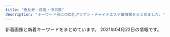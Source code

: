 ```yaml
---
title: "恵比寿・目黒・中目黒"
description: "キーワード別にの巨乳アジアン・チャイナエステ嬢情報をまとめました。"
---
```


新着画像と新着キーワードをまとめています。
2021年04月22日の情報です。

<DmmAffiliateIns />
<KeywordTable
  shops={
    [
    {
        "keywords": {
            "C": 7,
            "86": 17,
            "85": 7,
            "83": 7,
            "E": 5,
            "D": 19
        },
        "url": "http://hi-msg.com/tonton/",
        "img_links": [
            "http://hi-msg.com/tonton/images/an_2_02.jpg",
            "http://hi-msg.com/tonton/images/r2.jpg",
            "http://hi-msg.com/tonton/images/slider/slide3.png",
            "http://hi-msg.com/tonton/images/an_1_01.jpg",
            "http://hi-msg.com/tonton/images/an_5_01.jpg",
            "http://hi-msg.com/tonton/images/r3.jpg",
            "http://hi-msg.com/tonton/images/an_3_01.jpg",
            "http://hi-msg.com/tonton/images/slider/slide1s.png",
            "http://hi-msg.com/tonton/images/staff_images/st5.jpg",
            "http://hi-msg.com/tonton/images/r4.jpg",
            "http://hi-msg.com/tonton/images/staff_images/sl.png",
            "http://hi-msg.com/tonton/images/slider/slide2.png",
            "http://hi-msg.com/tonton/images/slider/slide1.png",
            "http://hi-msg.com/tonton/images/an_6_01.jpg",
            "http://hi-msg.com/tonton/images/staff_images/st4.jpg",
            "http://hi-msg.com/tonton/images/staff_images/st3.jpg",
            "http://hi-msg.com/tonton/images/sys1.jpg",
            "http://hi-msg.com/tonton/images/an_4_02.jpg",
            "http://hi-msg.com/tonton/images/index-2.jpg",
            "http://hi-msg.com/tonton/images/index-1.jpg",
            "http://hi-msg.com/tonton/images/slider/slide2s.png",
            "http://hi-msg.com/tonton/images/qr.jpg",
            "http://hi-msg.com/tonton/images/an_5_02.jpg",
            "http://hi-msg.com/tonton/images/staff_images/st2.jpg",
            "http://hi-msg.com/tonton/images/index_01.jpg",
            "http://hi-msg.com/tonton/images/staff_images/st1.jpg",
            "http://hi-msg.com/tonton/images/slider/slide3s.png",
            "http://hi-msg.com/tonton/images/fbb.jpg",
            "http://hi-msg.com/tonton/images/an_4_01.jpg",
            "http://hi-msg.com/tonton/images/an_3_02.jpg",
            "http://hi-msg.com/tonton/images/eve1.png",
            "http://hi-msg.com/tonton/images/an_1_02.jpg",
            "http://hi-msg.com/tonton/images/an_2_01.jpg",
            "http://hi-msg.com/tonton/images/an_6_02.jpg",
            "http://hi-msg.com/tonton/images/r1.jpg"
        ],
        "station": "JR\u6075\u6bd4\u5bff\u99c5\u897f\u53e3",
        "name": "\u30c8\u30f3\u30c8\u30f3"
    },
    {
        "img_links": [
            "http://onlyone.tyo.cm/photos/sites/5/2019/05/2019050915292562.jpg",
            "http://onlyone.tyo.cm/photos/sites/5/2020/02/2020022610121615.jpg",
            "http://onlyone.tyo.cm/photos/sites/5/2018/10/201810181432433.jpg",
            "http://onlyone.tyo.cm/photos/sites/5/2019/11/2019112117013754.jpg",
            "http://onlyone.tyo.cm/photos/sites/5/2018/08/2018082407542866.jpg",
            "http://onlyone.tyo.cm/photos/sites/5/2020/01/2020011413500417.jpg",
            "http://onlyone.tyo.cm/photos/sites/5/2019/08/2019080815010066.jpg",
            "http://onlyone.tyo.cm/photos/sites/5/2019/11/2019110105153240.jpg",
            "http://onlyone.tyo.cm/photos/sites/5/2019/07/2019071716092046.jpg",
            "http://onlyone.tyo.cm/images/s_link.png",
            "http://onlyone.tyo.cm/images/room2.jpg",
            "http://onlyone.tyo.cm/photos/sites/5/2019/03/2019030418403098.jpg",
            "http://onlyone.tyo.cm/photos/sites/5/2019/08/2019082610481667.jpg",
            "http://onlyone.tyo.cm/photos/sites/5/2019/06/2019060510384975.jpg",
            "http://onlyone.tyo.cm/photos/sites/5/2019/07/201907171609201.jpg",
            "http://onlyone.tyo.cm/photos/sites/5/2020/09/2020092218541894.jpg",
            "http://onlyone.tyo.cm/photos/sites/5/2019/01/2019013017371133.jpg",
            "http://onlyone.tyo.cm/images/room3.jpg",
            "http://onlyone.tyo.cm/images/acc2.jpg",
            "http://onlyone.tyo.cm/images/acc1.jpg",
            "http://onlyone.tyo.cm/photos/sites/5/2020/09/2020092510524025.jpg",
            "http://onlyone.tyo.cm/images/acc4.jpg",
            "http://onlyone.tyo.cm/photos/sites/5/2020/01/2020011412572423.jpg",
            "http://onlyone.tyo.cm/photos/sites/5/2019/12/2019121715483135.jpg",
            "http://onlyone.tyo.cm/images/room1.jpg",
            "http://onlyone.tyo.cm/photos/sites/5/2018/09/2018092710191274.jpg",
            "http://onlyone.tyo.cm/photos/sites/5/2019/07/2019070711031982.jpg",
            "http://onlyone.tyo.cm/photos/sites/5/2019/11/2019110105152849.jpg",
            "http://onlyone.tyo.cm/images/acc3.jpg",
            "http://onlyone.tyo.cm/photos/sites/5/2020/09/2020092617301564.jpg",
            "http://onlyone.tyo.cm/photos/sites/5/2020/01/2020011413501066.jpg",
            "http://onlyone.tyo.cm/photos/sites/5/2021/02/2021021810240848.jpg",
            "http://onlyone.tyo.cm/images/top.png",
            "http://onlyone.tyo.cm/photos/sites/5/2018/07/2018071709241386.jpg",
            "http://onlyone.tyo.cm/photos/sites/5/2020/09/2020092510523998.jpg",
            "http://onlyone.tyo.cm/photos/sites/5/2019/05/2019052911352557.jpg",
            "http://onlyone.tyo.cm/images/room4.jpg",
            "http://onlyone.tyo.cm/photos/sites/5/2021/02/2021022216501749.jpg",
            "http://onlyone.tyo.cm/photos/sites/5/2020/09/2020092510523723.jpg",
            "http://onlyone.tyo.cm/photos/sites/5/2019/02/2019022310345266.jpg",
            "http://onlyone.tyo.cm/photos/sites/5/2018/08/2018080308152252.jpg",
            "http://onlyone.tyo.cm/photos/sites/5/2020/09/2020090210405221.jpg",
            "http://onlyone.tyo.cm/photos/sites/5/2019/06/2019060510472559.jpg",
            "http://onlyone.tyo.cm/photos/sites/5/2019/02/2019022310334774.jpg",
            "http://onlyone.tyo.cm/photos/sites/5/2018/11/2018112110301745.jpg",
            "http://onlyone.tyo.cm/photos/sites/5/2021/03/2021030316101626.jpg",
            "http://onlyone.tyo.cm/photos/sites/5/2020/06/2020060815500896.jpg",
            "http://onlyone.tyo.cm/photos/sites/5/2020/07/2020070217061815.jpg",
            "http://onlyone.tyo.cm/photos/sites/5/2021/02/202102201049167.jpg",
            "http://onlyone.tyo.cm/photos/sites/5/2020/05/2020051419324761.jpg",
            "http://onlyone.tyo.cm/images/new.jpg",
            "http://onlyone.tyo.cm/photos/sites/5/2018/11/2018110713255310.jpg",
            "http://onlyone.tyo.cm/photos/sites/5/2018/06/2018062904050630.jpg",
            "http://onlyone.tyo.cm/images/line.jpg",
            "http://onlyone.tyo.cm/photos/sites/5/2020/07/2020070215334437.jpg",
            "http://onlyone.tyo.cm/photos/sites/5/2021/02/2021022515094363.jpg",
            "http://onlyone.tyo.cm/photos/sites/5/2021/02/202102181024101.jpg",
            "http://onlyone.tyo.cm/photos/sites/5/2021/03/2021030316101022.jpg",
            "http://onlyone.tyo.cm/photos/sites/5/2020/03/2020031716151746.jpg",
            "http://onlyone.tyo.cm/photos/sites/5/2019/12/2019120510353312.jpg",
            "http://onlyone.tyo.cm/photos/sites/5/2019/07/2019070616424775.jpg",
            "http://onlyone.tyo.cm/photos/sites/5/2019/01/2019013017372064.jpg",
            "http://onlyone.tyo.cm/images/s_staff.png",
            "http://onlyone.tyo.cm/photos/sites/5/2018/03/2018031607430562.jpg",
            "http://onlyone.tyo.cm/photos/sites/5/2019/01/2019011814353078.jpg",
            "http://onlyone.tyo.cm/photos/sites/5/2017/11/2017112708111797.jpg"
        ],
        "station": "JR\u76ee\u9ed2\u99c5\u897f\u53e3",
        "name": "OnlyOne",
        "keywords": {
            "C": 4,
            "88": 3,
            "85": 9,
            "86": 12,
            "E": 2,
            "D": 26,
            "83": 2,
            "F": 1,
            "84": 1,
            "87": 5
        },
        "url": "http://onlyone.tyo.cm/"
    },
    {
        "keywords": {},
        "name": "\u3072\u307e\u308f\u308a",
        "img_links": [
            "http://www.himawari-aroma.xyz/images/staff/3/mayu.png",
            "http://www.himawari-aroma.xyz/images/shop/1.png",
            "http://www.himawari-aroma.xyz/images/shop/4/2.jpg",
            "http://www.himawari-aroma.xyz/images/staff/3/ami.png",
            "http://www.himawari-aroma.xyz/images/psd/off.jpg",
            "http://www.himawari-aroma.xyz/images/13.png",
            "http://www.himawari-aroma.xyz/images/sys.jpg",
            "http://www.himawari-aroma.xyz/images/shop/4/1.jpg"
        ],
        "station": "JR\u6075\u6bd4\u5bff\u99c5\u897f\u53e3",
        "url": "http://www.himawari-aroma.xyz/"
    },
    {
        "img_links": [
            "http://bimajo-massage.work/img/sta7.jpg",
            "http://bimajo-massage.work/sp/img/cam.jpg",
            "http://bimajo-massage.work/sp/img/acc2.jpg",
            "http://bimajo-massage.work/sp/img/t-o.jpg",
            "http://bimajo-massage.work/sp/img/pc.jpg",
            "http://bimajo-massage.work/sp/img/t-t.jpg",
            "http://bimajo-massage.work/img/xmas.png",
            "http://bimajo-massage.work/img/st7.jpg",
            "http://bimajo-massage.work/sp/img/time.jpg",
            "http://bimajo-massage.work/sp/img/p-7.jpg",
            "http://bimajo-massage.work/sp/img/tit.jpg",
            "http://bimajo-massage.work/img/sta6.jpg",
            "http://bimajo-massage.work/sp/img/t-a.jpg",
            "http://bimajo-massage.work/img/acc1.jpg",
            "http://bimajo-massage.work/img/sta1.jpg",
            "http://bimajo-massage.work/img/acc2.jpg",
            "http://bimajo-massage.work/sp/img/sys.jpg",
            "http://bimajo-massage.work/sp/img/pic.jpg",
            "http://bimajo-massage.work/sp/img/st1.jpg",
            "http://bimajo-massage.work/img/st5.jpg",
            "http://bimajo-massage.work/sp/img/info.jpg",
            "http://bimajo-massage.work/sp/img/add.jpg",
            "http://bimajo-massage.work/sp/img/acc1.jpg",
            "http://bimajo-massage.work/img/mo.png",
            "http://bimajo-massage.work/img/st1.jpg",
            "http://bimajo-massage.work/sp/img/t-s.jpg",
            "http://bimajo-massage.work/sp/img/t-r.jpg",
            "http://bimajo-massage.work/img/sta5.jpg",
            "http://bimajo-massage.work/img/pic.png",
            "http://bimajo-massage.work/img/st6.jpg",
            "http://bimajo-massage.work/sp/img/st5.jpg",
            "http://bimajo-massage.work/sp/img/p-5.jpg",
            "http://bimajo-massage.work/img/bottom.png",
            "http://bimajo-massage.work/sp/img/st7.jpg",
            "http://bimajo-massage.work/img/body-.png",
            "http://bimajo-massage.work/sp/img/st6.jpg",
            "http://bimajo-massage.work/sp/img/tel.jpg",
            "http://bimajo-massage.work/sp/img/p-6.jpg",
            "http://bimajo-massage.work/sp/img/botton.jpg"
        ],
        "name": "\u7f8e\u9b54\u5973",
        "url": "http://bimajo-massage.work/",
        "keywords": {
            "86": 12,
            "D": 24,
            "87": 12,
            "88": 2,
            "E": 2,
            "C": 13,
            "85": 13
        },
        "station": "JR\u6075\u6bd4\u5bff\u99c5\u897f\u53e3"
    },
    {
        "station": "JR\u76ee\u9ed2\u99c5\u6771\u53e3",
        "img_links": [
            "http://victoria.tyo.cm/photos/sites/13/2020/02/2020020104570910.jpg",
            "http://victoria.tyo.cm/photos/sites/13/2019/04/2019040304024424.jpg",
            "http://victoria.tyo.cm/photos/sites/13/2019/10/2019100904083557.jpg",
            "http://victoria.tyo.cm/photos/sites/13/2018/12/2018122701570643.jpg",
            "http://victoria.tyo.cm/photos/sites/13/2020/01/2020011205500461.jpg",
            "http://victoria.tyo.cm/images/room2.jpg",
            "http://victoria.tyo.cm/photos/sites/13/2019/02/2019022703022355.jpg",
            "https://www.a-side.com/ad/koko/include/banner/koko_125x125.png",
            "http://victoria.tyo.cm/images/room3.jpg",
            "http://victoria.tyo.cm/photos/sites/13/2018/12/2018122904422525.jpg",
            "http://victoria.tyo.cm/photos/sites/13/2020/01/2020012005552181.jpg",
            "http://victoria.tyo.cm/photos/sites/13/2020/10/2020100803550565.jpg",
            "http://victoria.tyo.cm/photos/sites/13/2019/05/201905100639429.jpg",
            "http://victoria.tyo.cm/photos/sites/13/2019/12/2019120406433710.jpg",
            "http://victoria.tyo.cm/photos/sites/13/2020/02/2020021307433041.jpg",
            "http://victoria.tyo.cm/photos/sites/13/2019/12/2019120904521737.jpg",
            "http://victoria.tyo.cm/photos/sites/13/2019/08/2019080607062415.jpg",
            "http://victoria.tyo.cm/photos/sites/13/2019/01/2019011103510521.jpg",
            "http://victoria.tyo.cm/photos/sites/13/2019/10/2019100904082968.jpg",
            "http://victoria.tyo.cm/photos/sites/13/2019/04/2019041807165826.jpg",
            "http://victoria.tyo.cm/images/room4.jpg",
            "http://victoria.tyo.cm/images/top.jpg",
            "http://victoria.tyo.cm/images/mobile.jpg",
            "http://victoria.tyo.cm/photos/sites/13/2018/12/2018121502493814.jpg",
            "http://victoria.tyo.cm/photos/sites/13/2020/01/2020012005552622.jpg",
            "http://victoria.tyo.cm/photos/sites/13/2020/03/2020031904101259.jpg",
            "http://victoria.tyo.cm/photos/sites/13/2019/02/2019021407162693.jpg",
            "http://victoria.tyo.cm/photos/sites/13/2019/01/2019010506293526.jpg",
            "http://victoria.tyo.cm/photos/sites/13/2019/01/2019012509534353.jpg",
            "http://victoria.tyo.cm/photos/sites/13/2018/12/2018121502493847.jpg",
            "http://victoria.tyo.cm/photos/sites/13/2019/12/2019120904521188.jpg",
            "http://victoria.tyo.cm/images/pick.jpg",
            "http://victoria.tyo.cm/photos/sites/13/2018/12/2018121502493953.jpg",
            "http://victoria.tyo.cm/images/s_staff.png",
            "http://victoria.tyo.cm/photos/sites/13/2018/12/2018122904411765.jpg",
            "http://victoria.tyo.cm/photos/sites/13/2018/12/2018122701570616.jpg",
            "http://victoria.tyo.cm/photos/sites/13/2019/01/2019010506292922.jpg",
            "http://victoria.tyo.cm/images/news.jpg",
            "http://victoria.tyo.cm/photos/sites/13/2019/12/2019120106181894.jpg",
            "http://victoria.tyo.cm/photos/sites/13/2019/10/2019101403232834.jpg",
            "http://victoria.tyo.cm/photos/sites/13/2020/01/2020011104241542.jpg",
            "http://victoria.tyo.cm/photos/sites/13/2019/07/2019070206503156.jpg",
            "http://victoria.tyo.cm/photos/sites/13/2018/12/2018121502493879.jpg",
            "http://victoria.tyo.cm/images/face.jpg",
            "http://victoria.tyo.cm/photos/sites/13/2020/02/202002030340133.jpg",
            "http://victoria.tyo.cm/photos/sites/13/2019/01/2019012509505197.jpg",
            "http://victoria.tyo.cm/photos/sites/13/2021/02/2021021509575615.jpg",
            "http://victoria.tyo.cm/photos/sites/13/2019/02/2019021206543056.jpg",
            "http://victoria.tyo.cm/images/room1.jpg",
            "http://victoria.tyo.cm/photos/sites/13/2019/01/2019012108071242.jpg",
            "http://victoria.tyo.cm/photos/sites/13/2019/06/2019061005275095.jpg"
        ],
        "name": "Victoria\u30fb\u30d3\u30af\u30c8\u30ea\u30a2",
        "keywords": {
            "87": 4,
            "E": 3,
            "83": 8,
            "D": 21,
            "86": 10,
            "93": 1,
            "85": 8,
            "82": 2,
            "89": 1,
            "C": 8,
            "G": 1
        },
        "url": "http://victoria.tyo.cm/"
    },
    {
        "station": "\u4e2d\u76ee\u9ed2\u99c5\u897f\u53e3",
        "img_links": [
            "http://nakamegurofun.com/images/shop/shop02.jpg",
            "http://nakamegurofun.com/images/zi_staff.png",
            "http://nakamegurofun.com/files/0080964.jpg",
            "http://nakamegurofun.com/files/002-030964.jpg",
            "http://nakamegurofun.com/files/007-030964.jpg",
            "http://nakamegurofun.com/files/003fa9d.jpg",
            "http://nakamegurofun.com/images/s2.jpg",
            "http://nakamegurofun.com/images/tel.png",
            "http://nakamegurofun.com/images/service91a6.png",
            "http://nakamegurofun.com/images/main_top.png",
            "http://nakamegurofun.com/images/shop/shop01.jpg",
            "http://nakamegurofun.com/files/007-020964.jpg",
            "http://nakamegurofun.com/images/zi_massage.png",
            "http://nakamegurofun.com/files/005fa9d.jpg",
            "http://nakamegurofun.com/files/008fa9d.jpg",
            "http://nakamegurofun.com/files/0030964.jpg",
            "http://nakamegurofun.com/images/shop/shop03.jpg",
            "http://nakamegurofun.com/images/shop/shop04.jpg",
            "http://nakamegurofun.com/files/0034f22.jpg",
            "http://nakamegurofun.com/files/002fa9d.jpg",
            "http://nakamegurofun.com/files/005-030964.jpg",
            "http://nakamegurofun.com/files/0064f22.jpg",
            "http://nakamegurofun.com/images/main_bottom.png",
            "http://nakamegurofun.com/files/0050964.jpg",
            "http://nakamegurofun.com/images/infotiao1.jpg",
            "http://nakamegurofun.com/files/0060964.jpg",
            "http://nakamegurofun.com/files/008-020964.jpg",
            "http://nakamegurofun.com/files/008-030964.jpg",
            "http://nakamegurofun.com/files/006-030964.jpg",
            "http://nakamegurofun.com/files/005-020964.jpg",
            "http://nakamegurofun.com/files/0084f22.jpg",
            "http://nakamegurofun.com/images/s3.jpg",
            "http://nakamegurofun.com/files/006fa9d.jpg",
            "http://nakamegurofun.com/files/0024f22.jpg",
            "http://nakamegurofun.com/images/s1.jpg",
            "http://nakamegurofun.com/files/0070964.jpg",
            "http://nakamegurofun.com/files/003-030964.jpg",
            "http://nakamegurofun.com/files/002-020964.jpg",
            "http://nakamegurofun.com/images/s4.jpg",
            "http://nakamegurofun.com/images/xian.png",
            "http://nakamegurofun.com/files/006-020964.jpg",
            "http://nakamegurofun.com/files/003-020964.jpg",
            "http://nakamegurofun.com/files/0074f22.jpg",
            "http://nakamegurofun.com/files/0020964.jpg",
            "http://nakamegurofun.com/files/0054f22.jpg",
            "http://nakamegurofun.com/files/007fa9d.jpg",
            "http://nakamegurofun.com/images/s5.jpg"
        ],
        "url": "http://nakamegurofun.com/",
        "keywords": {
            "88": 1,
            "D": 5,
            "C": 1,
            "85": 1,
            "87": 4
        },
        "name": "Flower \uff5e\u30d5\u30e9\u30ef\u30fc\uff5e"
    },
    {
        "img_links": [
            "http://kintsuki.este88.com/gals/rina1.jpg",
            "http://kintsuki.este88.com/gals/mika1.jpg",
            "http://kintsuki.este88.com/gals/koyuki1.jpg",
            "http://kintsuki.este88.com/images/r01.jpg",
            "http://kintsuki.este88.com/gals/kaori1.jpg",
            "http://kintsuki.este88.com/images/r02.jpg",
            "http://kintsuki.este88.com/images/ph1.jpg",
            "http://kintsuki.este88.com/gals/kixyoko1.jpg",
            "http://kintsuki.este88.com/images/r04.jpg",
            "http://kintsuki.este88.com/gals/yuyu1.jpg",
            "http://kintsuki.este88.com/gals/rei1.jpg",
            "http://kintsuki.este88.com/gals/momo1.jpg",
            "http://kintsuki.este88.com/gals/kana1.jpg"
        ],
        "url": "http://kintsuki.este88.com/",
        "keywords": {},
        "station": "JR\u76ee\u9ed2\u99c5\u6771\u53e3",
        "name": "\u91d1\u306e\u6708"
    },
    {
        "name": "RelaCute \u30ea\u30e9\u30ad\u30e5\u30fc\u30c8",
        "url": "http://relacute.tyo.cm/",
        "station": "JR\u76ee\u9ed2\u99c5\u6771\u53e3",
        "keywords": {},
        "img_links": []
    },
    {
        "url": "http://www.oasis.esjoho.com/",
        "station": "\u897f\u5c0f\u5c71\u99c5",
        "name": "\u7652\u3057\u5bb6",
        "keywords": {
            "87": 4,
            "86": 2,
            "C": 14,
            "D": 6,
            "85": 2
        },
        "img_links": [
            "http://www.oasis.esjoho.com/files/004.jpg",
            "http://www.oasis.esjoho.com/img/btn_side_mobile.jpg",
            "http://www.oasis.esjoho.com/img/pickup.jpg",
            "http://www.oasis.esjoho.com/files/002.jpg",
            "http://www.oasis.esjoho.com/files/001.jpg",
            "http://www.oasis.esjoho.com/files/005-02.jpg",
            "http://www.oasis.esjoho.com/files/005.jpg",
            "http://www.oasis.esjoho.com/img/btn_blog.png",
            "http://www.oasis.esjoho.com/files/001-02.jpg",
            "http://www.oasis.esjoho.com/img/ttl_news.png",
            "http://www.oasis.esjoho.com/files/004-02.jpg",
            "http://www.oasis.esjoho.com/img/tel.png",
            "http://www.oasis.esjoho.com/img/ttl_info.png",
            "http://www.oasis.esjoho.com/img/goback.jpg",
            "http://www.oasis.esjoho.com/files/002-02.jpg"
        ]
    },
    {
        "img_links": [
            "http://iyashi-kokoro.info/i/img/st42.jpg",
            "http://iyashi-kokoro.info/i/img/st43.jpg",
            "http://iyashi-kokoro.info/i/img/s4.jpg",
            "http://iyashi-kokoro.info/i/img/st44.jpg",
            "http://iyashi-kokoro.info/img/s18.jpg",
            "http://iyashi-kokoro.info/img/s57.jpg",
            "http://iyashi-kokoro.info/i/img/s2.jpg",
            "http://iyashi-kokoro.info/i/img/r5.jpg",
            "http://iyashi-kokoro.info/i/img/st59.jpg",
            "http://iyashi-kokoro.info/i/img/st57.jpg",
            "http://iyashi-kokoro.info/i/img/st50.jpg",
            "http://iyashi-kokoro.info/i/img/st63.jpg",
            "http://iyashi-kokoro.info/img/fla.jpg",
            "http://iyashi-kokoro.info/img/st56.jpg",
            "http://iyashi-kokoro.info/img/st52.jpg",
            "http://iyashi-kokoro.info/i/img/st52.jpg",
            "http://iyashi-kokoro.info/img/st61.jpg",
            "http://iyashi-kokoro.info/img/st43.jpg",
            "http://iyashi-kokoro.info/img/st57.jpg",
            "http://iyashi-kokoro.info/i/img/r3.jpg",
            "http://iyashi-kokoro.info/i/img/st51.jpg",
            "http://iyashi-kokoro.info/img/st63.jpg",
            "http://iyashi-kokoro.info/img/st49.jpg",
            "http://iyashi-kokoro.info/i/img/r2.jpg",
            "http://iyashi-kokoro.info/i/img/st54.jpg",
            "http://iyashi-kokoro.info/img/st44.jpg",
            "http://iyashi-kokoro.info/i/img/st64.jpg",
            "http://iyashi-kokoro.info/i/img/st58.jpg",
            "http://iyashi-kokoro.info/i/img/st65.jpg",
            "http://iyashi-kokoro.info/img/st53.jpg",
            "http://iyashi-kokoro.info/i/img/st56.jpg",
            "http://iyashi-kokoro.info/img/s65.jpg",
            "http://iyashi-kokoro.info/img/st50.jpg",
            "http://iyashi-kokoro.info/img/st20.jpg",
            "http://iyashi-kokoro.info/img/st42.jpg",
            "http://iyashi-kokoro.info/img/st39.jpg",
            "http://iyashi-kokoro.info/img/st62.jpg",
            "http://iyashi-kokoro.info/img/mo.png",
            "http://iyashi-kokoro.info/img/cam.jpg",
            "http://iyashi-kokoro.info/img/st40.jpg",
            "http://iyashi-kokoro.info/i/img/st40.jpg",
            "http://iyashi-kokoro.info/i/img/st53.jpg",
            "http://iyashi-kokoro.info/img/st41.jpg",
            "http://iyashi-kokoro.info/img/st51.jpg",
            "http://iyashi-kokoro.info/i/img/st39.jpg",
            "http://iyashi-kokoro.info/img/st46.jpg",
            "http://iyashi-kokoro.info/img/s64.jpg",
            "http://iyashi-kokoro.info/i/img/r1.jpg",
            "http://iyashi-kokoro.info/i/img/st62.jpg",
            "http://iyashi-kokoro.info/img/s55.jpg",
            "http://iyashi-kokoro.info/i/img/r4.jpg",
            "http://iyashi-kokoro.info/i/img/st61.jpg",
            "http://iyashi-kokoro.info/i/img/st29.jpg",
            "http://iyashi-kokoro.info/img/s59.jpg",
            "http://iyashi-kokoro.info/i/img/s1.jpg",
            "http://iyashi-kokoro.info/img/s61.jpg",
            "http://iyashi-kokoro.info/img/st54.jpg",
            "http://iyashi-kokoro.info/i/img/st20.jpg",
            "http://iyashi-kokoro.info/i/img/st55.jpg",
            "http://iyashi-kokoro.info/img/st64.jpg",
            "http://iyashi-kokoro.info/img/botton.jpg",
            "http://iyashi-kokoro.info/img/s63.jpg",
            "http://iyashi-kokoro.info/img/st58.jpg",
            "http://iyashi-kokoro.info/img/s54.jpg",
            "http://iyashi-kokoro.info/i/img/s3.jpg",
            "http://iyashi-kokoro.info/i/img/st32.jpg",
            "http://iyashi-kokoro.info/i/img/st60.jpg",
            "http://iyashi-kokoro.info/img/s56.jpg",
            "http://iyashi-kokoro.info/img/st55.jpg",
            "http://iyashi-kokoro.info/img/st32.jpg",
            "http://iyashi-kokoro.info/img/s60.jpg",
            "http://iyashi-kokoro.info/i/img/st41.jpg",
            "http://iyashi-kokoro.info/i/img/r6.jpg",
            "http://iyashi-kokoro.info/img/s58.jpg",
            "http://iyashi-kokoro.info/img/st59.jpg",
            "http://iyashi-kokoro.info/img/st65.jpg",
            "http://iyashi-kokoro.info/img/st29.jpg",
            "http://iyashi-kokoro.info/i/img/st49.jpg",
            "http://iyashi-kokoro.info/img/s62.jpg",
            "http://iyashi-kokoro.info/img/st60.jpg"
        ],
        "station": "JR\u76ee\u9ed2\u99c5\u6771\u53e3",
        "url": "http://iyashi-kokoro.info/",
        "name": "\u307f\u3086\u304d",
        "keywords": {
            "86": 38,
            "C": 7,
            "87": 3,
            "88": 7,
            "85": 5,
            "D": 40,
            "E": 13
        }
    },
    {
        "station": "JR\u6075\u6bd4\u5bff\u99c5\u897f\u53e3",
        "name": "\u30cb\u30e3\u30fc\u30cb\u30e3\u30fc",
        "keywords": {},
        "img_links": [
            "http://www.ourstarts.site/uploads/180917/1-1P91G6122J28.jpg",
            "http://www.ourstarts.site/templets/default/picture/timg (1).png",
            "http://www.ourstarts.site/uploads/allimg/200729/1-200H9141213.jpg",
            "http://www.ourstarts.site/templets/default/picture/news.png",
            "http://www.ourstarts.site/uploads/200729/1-200H9141612609.jpg",
            "http://www.ourstarts.site/uploads/allimg/200729/1-200H9141229.jpg",
            "http://www.ourstarts.site/uploads/200729/1-200H9140K5J4.jpg",
            "http://www.ourstarts.site/uploads/200729/1-200H9140Q13E.jpg",
            "http://www.ourstarts.site/templets/default/picture/right.png",
            "http://www.ourstarts.site/templets/default/picture/foot_tel.png",
            "http://www.ourstarts.site/templets/default/picture/head_tell.png",
            "http://www.ourstarts.site/uploads/allimg/200729/1-200H9141912.jpg",
            "http://www.ourstarts.site/templets/default/picture/tel_contact.png",
            "http://www.ourstarts.site/templets/default/picture/close.png",
            "http://www.ourstarts.site/templets/default/images/t1.jpg",
            "http://www.ourstarts.site/templets/default/picture/staff.png",
            "http://www.ourstarts.site/templets/default/images/t3.jpg",
            "http://www.ourstarts.site/templets/default/images/t2.jpg"
        ],
        "url": "http://www.ourstarts.site/"
    },
    {
        "station": "JR\u76ee\u9ed2\u99c5\u6771\u53e3",
        "keywords": {
            "D": 18,
            "C": 36
        },
        "name": "With you\u30fb\u30a6\u30a3\u30ba\u30e6\u30fc",
        "url": "http://with-you.tyo.cm",
        "img_links": [
            "http://with-you.tyo.cm/images/s_news.jpg",
            "http://with-you.tyo.cm/photos/sites/6/2019/12/2019121914290846.jpg",
            "http://with-you.tyo.cm/photos/sites/6/2019/02/2019021818404723.jpg",
            "http://with-you.tyo.cm/photos/sites/6/2019/06/2019060510455732.jpg",
            "http://with-you.tyo.cm/photos/sites/6/2019/11/2019110806175615.jpg",
            "http://with-you.tyo.cm/photos/sites/6/2019/11/2019110108001772.jpg",
            "http://with-you.tyo.cm/photos/sites/6/2019/10/2019102716505124.jpg",
            "http://with-you.tyo.cm/photos/sites/6/2019/11/2019111915264240.jpg",
            "http://with-you.tyo.cm/images/s_pick.jpg",
            "http://with-you.tyo.cm/photos/sites/6/2019/12/2019121914290210.jpg",
            "http://with-you.tyo.cm/images/s_staff.jpg",
            "http://with-you.tyo.cm/photos/sites/6/2019/11/2019112214503286.jpg",
            "http://with-you.tyo.cm/photos/sites/6/2019/11/2019110108002447.jpg",
            "http://with-you.tyo.cm/photos/sites/6/2019/11/2019111915264046.jpg",
            "http://with-you.tyo.cm/photos/sites/6/2020/03/2020032714573892.jpg",
            "http://with-you.tyo.cm/photos/sites/6/2019/11/2019112517121980.jpg",
            "http://with-you.tyo.cm/photos/sites/6/2020/06/2020061515324852.jpg",
            "http://with-you.tyo.cm/photos/sites/6/2019/11/2019112517122617.jpg",
            "http://with-you.tyo.cm/images/s_recuit.jpg",
            "http://with-you.tyo.cm/photos/sites/6/2019/11/2019112916080552.jpg",
            "http://with-you.tyo.cm/photos/sites/6/2019/11/2019112916075124.jpg",
            "http://with-you.tyo.cm/photos/sites/6/2020/03/2020032714542799.jpg",
            "http://with-you.tyo.cm/photos/sites/6/2019/11/2019110806175734.jpg",
            "http://with-you.tyo.cm/photos/sites/6/2021/04/2021041715082929.jpg",
            "http://with-you.tyo.cm/photos/sites/6/2020/09/2020092511214697.jpg",
            "http://with-you.tyo.cm/photos/sites/6/2019/11/2019110107572662.jpg",
            "http://with-you.tyo.cm/photos/sites/6/2019/11/2019110606012817.jpg",
            "http://with-you.tyo.cm/photos/sites/6/2019/02/2019021816145119.jpg",
            "http://with-you.tyo.cm/photos/sites/6/2019/11/2019112214502832.jpg",
            "http://hanamizuki2.a1.ies.bz/upload/sites/6/2021/04/2021041715082929.jpg",
            "http://with-you.tyo.cm/photos/sites/6/2019/11/2019112916075813.jpg",
            "http://with-you.tyo.cm/photos/sites/6/2019/12/2019121017051599.jpg",
            "http://with-you.tyo.cm/photos/sites/6/2019/03/2019030615474648.jpg",
            "http://with-you.tyo.cm/photos/sites/6/2019/02/2019021816155116.jpg",
            "http://with-you.tyo.cm/images/top.png",
            "http://with-you.tyo.cm/photos/sites/6/2019/12/2019121017051597.jpg",
            "http://with-you.tyo.cm/photos/sites/6/2020/06/2020061515330329.jpg",
            "http://with-you.tyo.cm/photos/sites/6/2019/10/2019102716505281.jpg",
            "http://with-you.tyo.cm/photos/sites/6/2019/11/2019110107573374.jpg",
            "http://with-you.tyo.cm/images/s_link.jpg",
            "http://with-you.tyo.cm/photos/sites/6/2019/02/2019021818395644.jpg"
        ]
    },
    {
        "name": "\u30d0\u30d9\u30eb",
        "station": "JR\u76ee\u9ed2\u99c5\u6771\u53e3",
        "img_links": [
            "https://meguro-babel.com/images/room/photo03.jpg",
            "https://meguro-babel.com/images/room/photo01.jpg",
            "https://meguro-babel.com/girl/24.jpg",
            "https://meguro-babel.com/images/topimg4.jpg",
            "https://meguro-babel.com/images/room/photo02.jpg",
            "https://meguro-babel.com/girl/4.jpg",
            "https://meguro-babel.com/topics/img/156-1.jpg",
            "https://meguro-babel.com/girl/15.jpg",
            "https://meguro-babel.com/topics/img/157-1.jpg",
            "https://meguro-babel.com/girl/5.jpg",
            "https://meguro-babel.com/images/img_1.jpg",
            "https://meguro-babel.com/girl/21.jpg",
            "https://meguro-babel.com/girl/7.jpg",
            "https://meguro-babel.com/images/qr.jpg",
            "https://meguro-babel.com/girl/9.jpg",
            "https://meguro-babel.com/images/room/photo04.jpg",
            "https://meguro-babel.com/girl/1.jpg",
            "https://meguro-babel.com/girl/8.jpg",
            "https://meguro-babel.com/topics/img/145-1.jpg"
        ],
        "url": "https://meguro-babel.com/",
        "keywords": {}
    },
    {
        "name": "Angel-\u30a8\u30f3\u30b8\u30a7\u30eb-",
        "url": "http://angel.jpn.cm/",
        "station": "JR\u76ee\u9ed2\u99c5\u6771\u53e3",
        "img_links": [
            "http://angel.jpn.cm/images/nbj3.jpg",
            "http://angel.jpn.cm/photos/sites/3/2019/07/2019071016030711.jpg",
            "http://angel.jpn.cm/images/girl-z2.jpg",
            "http://angel.jpn.cm/photos/sites/3/2016/08/staff11.jpg",
            "http://angel.jpn.cm/photos/sites/3/2017/03/2.jpg",
            "http://angel.jpn.cm/images/room6.jpg",
            "http://angel.jpn.cm/photos/sites/3/2016/08/staff28a.jpg",
            "http://angel.jpn.cm/photos/sites/3/2016/08/staff22.jpg",
            "http://angel.jpn.cm/photos/sites/3/2016/08/staff8a.jpg",
            "http://angel.jpn.cm/images/info.jpg",
            "http://angel.jpn.cm/photos/sites/3/2019/12/2019122718552333.jpg",
            "http://angel.jpn.cm/photos/sites/3/2019/06/2019060510404179.jpg",
            "http://angel.jpn.cm/photos/sites/3/2016/10/staff01.jpg",
            "http://angel.jpn.cm/photos/sites/3/2016/08/staff14.jpg",
            "http://angel.jpn.cm/photos/sites/3/2018/06/2018061601280970.jpg",
            "http://angel.jpn.cm/photos/sites/3/2018/09/2018091001155585.jpg",
            "http://angel.jpn.cm/photos/sites/3/2018/11/201811011331167.jpg",
            "http://angel.jpn.cm/images/top02.jpg",
            "http://angel.jpn.cm/photos/sites/3/2016/08/staff5.jpg",
            "http://angel.jpn.cm/photos/sites/3/2016/08/staff36h.jpg",
            "http://angel.jpn.cm/photos/sites/3/2019/07/2019071213431954.jpg",
            "http://angel.jpn.cm/photos/sites/3/2016/08/staff37.jpg",
            "http://angel.jpn.cm/photos/sites/3/2018/06/2018061505064251.jpg",
            "http://angel.jpn.cm/photos/sites/3/2016/09/staff40.jpg",
            "http://angel.jpn.cm/photos/sites/3/2017/11/201711280608539.jpg",
            "http://angel.jpn.cm/photos/sites/3/2016/09/staff40a.jpg",
            "http://angel.jpn.cm/photos/sites/3/2017/05/8.jpg",
            "http://angel.jpn.cm/images/girl-z1.jpg",
            "http://angel.jpn.cm/photos/sites/3/2017/12/2017122705371661.jpg",
            "http://angel.jpn.cm/photos/sites/3/2021/02/2021021714005240.jpg",
            "http://angel.jpn.cm/photos/sites/3/2016/08/staff29.jpg",
            "http://angel.jpn.cm/photos/sites/3/2016/08/staff35.jpg",
            "http://angel.jpn.cm/photos/sites/3/2016/08/staff23.jpg",
            "http://angel.jpn.cm/images/s_link.png",
            "http://angel.jpn.cm/photos/sites/3/2017/12/201712270537317.jpg",
            "http://angel.jpn.cm/photos/sites/3/2016/08/staff22a.jpg",
            "http://angel.jpn.cm/photos/sites/3/2021/02/2021022516024747.jpg",
            "http://angel.jpn.cm/photos/sites/3/2017/01/1.jpg",
            "http://angel.jpn.cm/photos/sites/3/2019/11/2019111814073465.jpg",
            "http://angel.jpn.cm/photos/sites/3/2019/12/2019122718552430.jpg",
            "http://angel.jpn.cm/photos/sites/3/2020/09/2020092511154515.jpg",
            "http://angel.jpn.cm/images/room1.jpg",
            "http://angel.jpn.cm/photos/sites/3/2016/08/staff36g.jpg",
            "http://angel.jpn.cm/photos/sites/3/2020/06/2020061515170635.jpg",
            "http://angel.jpn.cm/photos/sites/3/2018/06/2018061505064271.jpg",
            "http://angel.jpn.cm/images/s_staff.png",
            "http://angel.jpn.cm/images/mobile.jpg",
            "http://angel.jpn.cm/photos/sites/3/2018/06/2018062105525655.jpg",
            "http://angel.jpn.cm/photos/sites/3/2016/08/staff4.jpg",
            "http://angel.jpn.cm/images/room5.jpg",
            "http://angel.jpn.cm/photos/sites/3/2019/12/2019122718552413.jpg",
            "http://angel.jpn.cm/images/s_mobile.png",
            "http://angel.jpn.cm/photos/sites/3/2017/11/2017112010234266.jpg",
            "http://angel.jpn.cm/photos/sites/3/2019/10/2019100910242499.jpg",
            "http://angel.jpn.cm/images/room4.jpg",
            "http://angel.jpn.cm/images/room2.jpg",
            "http://angel.jpn.cm/photos/sites/3/2018/06/2018061601280885.jpg",
            "http://angel.jpn.cm/images/room7.jpg",
            "http://angel.jpn.cm/photos/sites/3/2019/11/201911181407260.jpg",
            "http://angel.jpn.cm/photos/sites/3/2016/08/staff28.jpg",
            "http://angel.jpn.cm/photos/sites/3/2016/09/72670992207769698.jpg",
            "http://angel.jpn.cm/photos/sites/3/2016/08/staff8.jpg",
            "http://angel.jpn.cm/photos/sites/3/2016/08/staff2a.jpg",
            "http://angel.jpn.cm/photos/sites/3/2016/08/staff21a.jpg",
            "http://angel.jpn.cm/photos/sites/3/2016/08/staff39a.jpg",
            "http://angel.jpn.cm/photos/sites/3/2016/08/staff4a.jpg",
            "http://angel.jpn.cm/photos/sites/3/2016/08/staff21.jpg",
            "http://angel.jpn.cm/photos/sites/3/2019/06/201906051042276.jpg",
            "http://angel.jpn.cm/photos/sites/3/2017/04/1.jpg",
            "http://angel.jpn.cm/images/s_pick.png",
            "http://angel.jpn.cm/images/room3.jpg",
            "http://angel.jpn.cm/photos/sites/3/2016/08/staff24.jpg",
            "http://angel.jpn.cm/photos/sites/3/2016/08/staff2.jpg",
            "http://angel.jpn.cm/images/top01.jpg",
            "http://cdn.dino-es.com/images/logo/150x40DinoEs.png",
            "http://angel.jpn.cm/photos/sites/3/2016/08/staff39.jpg",
            "http://angel.jpn.cm/photos/sites/3/2016/08/staff3.jpg",
            "http://angel.jpn.cm/photos/sites/3/2016/08/staff25.jpg",
            "http://angel.jpn.cm/images/s_news.png",
            "http://angel.jpn.cm/photos/sites/3/2016/08/staff38.jpg",
            "http://angel.jpn.cm/photos/sites/3/2016/08/staff7.jpg",
            "http://angel.jpn.cm/photos/sites/3/2016/08/staff3a.jpg"
        ],
        "keywords": {
            "C": 41,
            "89": 3,
            "D": 27,
            "E": 2,
            "86": 10,
            "88": 1,
            "85": 5,
            "87": 4,
            "F": 1,
            "90": 1,
            "84": 2
        }
    }
]
}
/>
<DmmAffiliateScript />
